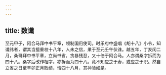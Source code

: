 ```yaml
---
---
---
```

title: 数谶
---




至元甲子，阿合马拜中书平章，领制国用使司。时乐府中盛唱《胡十八》小令，知谶纬者，谓其当擅重权十八年，人未之信，果于至元壬午伏诛。越五年，丁亥闰二月，桑哥拜中书平章，立尚书省，贪暴残忍，又十倍于阿合马。人亦谓桑字拆而为四十八。桑字后改作相字，亦拆而为四十八。竟不知应之于寿，或应之于职。然自立省之日至辛卯正月败绩，恰四十八月，其神验如是。